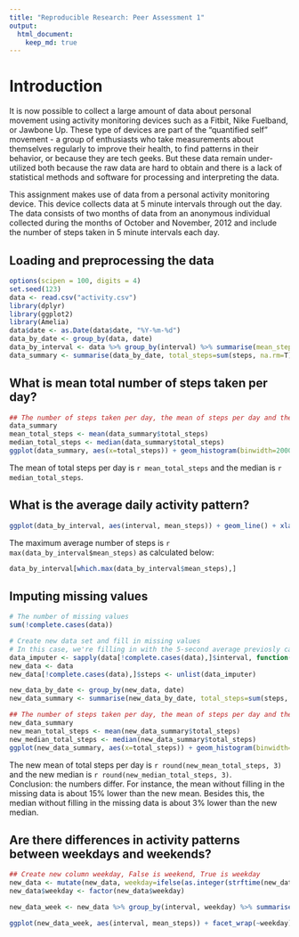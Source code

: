 ```yaml
---
title: "Reproducible Research: Peer Assessment 1"
output: 
  html_document:
    keep_md: true
---
```


# Introduction

It is now possible to collect a large amount of data about personal movement using activity monitoring devices such as a Fitbit, Nike Fuelband, or Jawbone Up. These type of devices are part of the "quantified self" movement - a group of enthusiasts who take measurements about themselves regularly to improve their health, to find patterns in their behavior, or because they are tech geeks. But these data remain under-utilized both because the raw data are hard to obtain and there is a lack of statistical methods and software for processing and interpreting the data.

This assignment makes use of data from a personal activity monitoring device. This device collects data at 5 minute intervals through out the day. The data consists of two months of data from an anonymous individual collected during the months of October and November, 2012 and include the number of steps taken in 5 minute intervals each day.


## Loading and preprocessing the data

```r
options(scipen = 100, digits = 4)
set.seed(123)
data <- read.csv("activity.csv")
library(dplyr)
library(ggplot2)
library(Amelia)
data$date <- as.Date(data$date, "%Y-%m-%d")
data_by_date <- group_by(data, date)
data_by_interval <- data %>% group_by(interval) %>% summarise(mean_steps=mean(steps, na.rm=T))
data_summary <- summarise(data_by_date, total_steps=sum(steps, na.rm=T))

```

## What is mean total number of steps taken per day?
```r
## The number of steps taken per day, the mean of steps per day and the median is displayed below
data_summary
mean_total_steps <- mean(data_summary$total_steps)
median_total_steps <- median(data_summary$total_steps)
ggplot(data_summary, aes(x=total_steps)) + geom_histogram(binwidth=2000,colour="black", fill="white") + xlab("Total steps")
```

The mean of total steps per day is `r mean_total_steps` and the median is `r median_total_steps`.


## What is the average daily activity pattern?
```r
ggplot(data_by_interval, aes(interval, mean_steps)) + geom_line() + xlab("Interval") + ylab("Avg. Steps")
```

The maximum average number of steps is `r max(data_by_interval$mean_steps)` as calculated below:

```r
data_by_interval[which.max(data_by_interval$mean_steps),]
```


## Imputing missing values
```r
# The number of missing values
sum(!complete.cases(data))

# Create new data set and fill in missing values 
# In this case, we're filling in with the 5-second average previosly calculated
data_imputer <- sapply(data[!complete.cases(data),]$interval, function(x) { return(filter(data_by_interval, interval==x)["mean_steps"]) })
new_data <- data
new_data[!complete.cases(data),]$steps <- unlist(data_imputer)

new_data_by_date <- group_by(new_data, date)
new_data_summary <- summarise(new_data_by_date, total_steps=sum(steps, na.rm=T))

## The number of steps taken per day, the mean of steps per day and the median is displayed below
new_data_summary
new_mean_total_steps <- mean(new_data_summary$total_steps)
new_median_total_steps <- median(new_data_summary$total_steps)
ggplot(new_data_summary, aes(x=total_steps)) + geom_histogram(binwidth=2000,colour="black", fill="white") + xlab("Total steps")

```

The new mean of total steps per day is `r round(new_mean_total_steps, 3)` and the new median is `r round(new_median_total_steps, 3)`.  
Conclusion: the numbers differ. For instance, the mean without filling in the missing data is about 15% lower than the new mean. Besides this, the median without filling in the missing data is about 3% lower than the new median.


## Are there differences in activity patterns between weekdays and weekends?
```r
## Create new column weekday, False is weekend, True is weekday
new_data <- mutate(new_data, weekday=ifelse(as.integer(strftime(new_data$date, format="%w"))%%6!=0,"weekday", "weekend"))
new_data$weekday <- factor(new_data$weekday)

new_data_week <- new_data %>% group_by(interval, weekday) %>% summarise(mean_steps=mean(steps))

ggplot(new_data_week, aes(interval, mean_steps)) + facet_wrap(~weekday) + geom_line() + xlab("Interval") + ylab("Avg. Steps")

```
